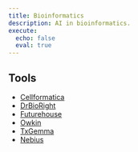 ```yaml
---
title: Bioinformatics
description: AI in bioinformatics.
execute:
  echo: false
  eval: true
---
```


## Tools

- [Cellformatica](https://www.cellformatica.com/)
- [DrBioRight](https://drbioright.org/)
- [Futurehouse](https://platform.futurehouse.org)
- [Owkin](https://www.owkin.com/k-os/k-navigator)
- [TxGemma](https://developers.google.com/health-ai-developer-foundations/txgemma)
- [Nebius](https://academy.nebius.com/llm-engineering-essentials)
